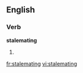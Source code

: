 ==English==

===Verb===
'''stalemating'''

# {{present participle of|[[stalemate]]}}

[[fr:stalemating]]
[[vi:stalemating]]